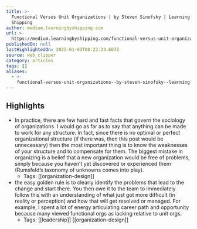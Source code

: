 ```yaml
---
title: >-
  Functional Versus Unit Organizations | by Steven Sinofsky | Learning by
  Shipping
author: medium.learningbyshipping.com
url: >-
  https://medium.learningbyshipping.com/functional-versus-unit-organizations-6b82bfbaa57
publishedOn: null
lastHighlightedOn: 2022-01-03T08:22:23.607Z
source: web_clipper
category: articles
tags: []
aliases:
  - >-
    functional-versus-unit-organizations--by-steven-sinofsky--learning-by-shipping
---
```

## Highlights
- In practice, there are few hard and fast facts that govern the sociology of organizations. I would go as far as to say that anything can be made to work for any structure. In fact, since there is no optimal or perfect organizational structure (if there was, then this post would be unnecessary) then the most important thing is to know the weaknesses of your structure and to compensate for them. The biggest mistake in organizing is a belief that a new organization would be free of problems, simply because you haven’t yet discovered or experienced them (Rumsfeld’s taxonomy of unknowns comes into play).
    - Tags: [[organization-design]] 
- the easy golden rule is to clearly identify the problems that lead to the change and start there. You then owe it to the team to immediately follow this with an understanding of what just got more difficult (in reality or perception) and how that will get resolved or managed. For example, I spent a lot of energy articulating career path and opportunity because many viewed functional orgs as lacking relative to unit orgs.
    - Tags: [[leadership]] [[organization-design]]
